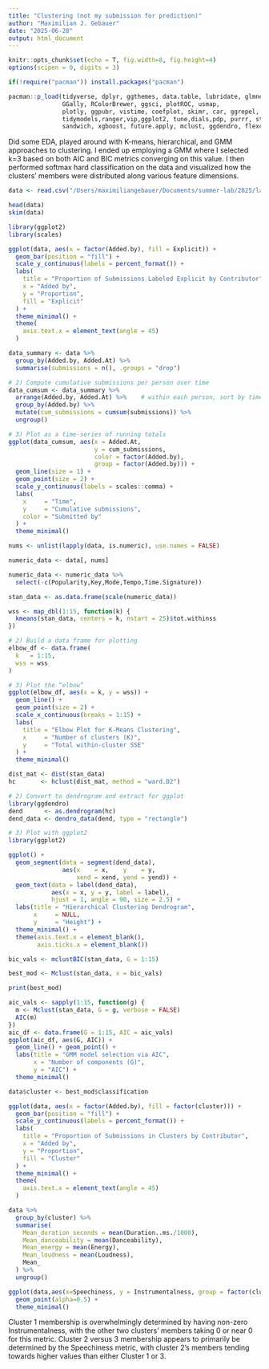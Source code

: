 ```yaml
---
title: "Clustering (not my submission for prediction)"
author: "Maximilian J. Gebauer"
date: "2025-06-28"
output: html_document
---
```


```r
knitr::opts_chunk$set(echo = T, fig.width=8, fig.height=4)
options(scipen = 0, digits = 3) 

if(!require("pacman")) install.packages("pacman")

pacman::p_load(tidyverse, dplyr, ggthemes, data.table, lubridate, glmnet,
               GGally, RColorBrewer, ggsci, plotROC, usmap,
               plotly, ggpubr, vistime, coefplot, skimr, car, ggrepel, slider, lubridate,
               tidymodels,ranger,vip,ggplot2, tune,dials,pdp, purrr, stringr, lmtest,
               sandwich, xgboost, future.apply, mclust, ggdendro, flexclust, factoextra, cluster)
```

Did some EDA, played around with K-means, hierarchical, and GMM approaches to clustering. I ended up employing a GMM where I selected k=3 based on both AIC and BIC metrics converging on this value. I then performed softmax hard classification on the data and visualized how the clusters' members were distributed along various feature dimensions.

```r
data <- read.csv("/Users/maximiliangebauer/Documents/summer-lab/2025/labs/data/19_spotify-train.csv")
```

```r
head(data)
skim(data)
```

```r
library(ggplot2)
library(scales)

ggplot(data, aes(x = factor(Added.by), fill = Explicit)) +
  geom_bar(position = "fill") +
  scale_y_continuous(labels = percent_format()) +
  labs(
    title = "Proportion of Submissions Labeled Explicit by Contributor",
    x = "Added by",
    y = "Proportion",
    fill = "Explicit"
  ) +
  theme_minimal() +
  theme(
    axis.text.x = element_text(angle = 45)
  )
```
```r
data_summary <- data %>%
  group_by(Added.by, Added.At) %>%
  summarise(submissions = n(), .groups = "drop")

# 2) Compute cumulative submissions per person over time
data_cumsum <- data_summary %>%
  arrange(Added.by, Added.At) %>%    # within each person, sort by time
  group_by(Added.by) %>%
  mutate(cum_submissions = cumsum(submissions)) %>%
  ungroup()

# 3) Plot as a time‐series of running totals
ggplot(data_cumsum, aes(x = Added.At, 
                        y = cum_submissions, 
                        color = factor(Added.by), 
                        group = factor(Added.by))) +
  geom_line(size = 1) +
  geom_point(size = 2) +
  scale_y_continuous(labels = scales::comma) +
  labs(
    x     = "Time",
    y     = "Cumulative submissions",
    color = "Submitted by"
  ) +
  theme_minimal()
```

```r
nums <- unlist(lapply(data, is.numeric), use.names = FALSE)

numeric_data <- data[, nums]

numeric_data <- numeric_data %>%
  select(-c(Popularity,Key,Mode,Tempo,Time.Signature))

stan_data <- as.data.frame(scale(numeric_data))
```


```r
wss <- map_dbl(1:15, function(k) {
  kmeans(stan_data, centers = k, nstart = 25)$tot.withinss
})

# 2) Build a data frame for plotting
elbow_df <- data.frame(
  k   = 1:15,
  wss = wss
)

# 3) Plot the “elbow”
ggplot(elbow_df, aes(x = k, y = wss)) +
  geom_line() +
  geom_point(size = 2) +
  scale_x_continuous(breaks = 1:15) +
  labs(
    title = "Elbow Plot for K-Means Clustering",
    x     = "Number of clusters (K)",
    y     = "Total within-cluster SSE"
  ) +
  theme_minimal()
```

```r
dist_mat <- dist(stan_data)                          
hc       <- hclust(dist_mat, method = "ward.D2")    

# 2) Convert to dendrogram and extract for ggplot
library(ggdendro)
dend      <- as.dendrogram(hc)
dend_data <- dendro_data(dend, type = "rectangle")

# 3) Plot with ggplot2
library(ggplot2)

ggplot() +
  geom_segment(data = segment(dend_data),
               aes(x    = x,    y    = y,
                   xend = xend, yend = yend)) +
  geom_text(data = label(dend_data),
            aes(x = x, y = y, label = label),
            hjust = 1, angle = 90, size = 2.5) +
  labs(title = "Hierarchical Clustering Dendrogram",
       x     = NULL,
       y     = "Height") +
  theme_minimal() +
  theme(axis.text.x = element_blank(),
        axis.ticks.x = element_blank())
```

```r
bic_vals <- mclustBIC(stan_data, G = 1:15)

best_mod <- Mclust(stan_data, x = bic_vals)

print(best_mod)

aic_vals <- sapply(1:15, function(g) {
  m <- Mclust(stan_data, G = g, verbose = FALSE)
  AIC(m)
})
aic_df <- data.frame(G = 1:15, AIC = aic_vals)
ggplot(aic_df, aes(G, AIC)) +
  geom_line() + geom_point() +
  labs(title = "GMM model selection via AIC",
       x = "Number of components (G)",
       y = "AIC") +
  theme_minimal()
```

```r
data$cluster <- best_mod$classification
```

```r
ggplot(data, aes(x = factor(Added.by), fill = factor(cluster))) +
  geom_bar(position = "fill") +
  scale_y_continuous(labels = percent_format()) +
  labs(
    title = "Proportion of Submissions in Clusters by Contributor",
    x = "Added by",
    y = "Proportion",
    fill = "Cluster"
  ) +
  theme_minimal() +
  theme(
    axis.text.x = element_text(angle = 45)
  )
```

```r
data %>%
  group_by(cluster) %>%
  summarise(
    Mean_duration_seconds = mean(Duration..ms./1000),
    Mean_danceability = mean(Danceability),
    Mean_energy = mean(Energy),
    Mean_loudness = mean(Loudness),
    Mean_
  ) %>%
  ungroup()
```

```r
ggplot(data,aes(x=Speechiness, y = Instrumentalness, group = factor(cluster), color = factor(cluster))) +
  geom_point(alpha=0.5) +
  theme_minimal()
```

Cluster 1 membership is overwhelmingly determined by having non-zero Instrumentalness, with the other two clusters' members taking 0 or near 0 for this metric. Cluster 2 versus 3 membership appears to primarily be determined by the Speechiness metric, with cluster 2's members tending towards higher values than either Cluster 1 or 3.




